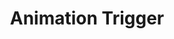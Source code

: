 ---
id: "q_angular_med_017"
questionType: "MULTIPLE_CHOICE"
title: "Animation Trigger"
description: "Which function defines an animation trigger?"
difficulty: "MEDIUM"
category: "Angular"
options:
  - "state()"
  - "transition()"
  - "trigger()"
  - "animate()"
correctAnswer: 2
---